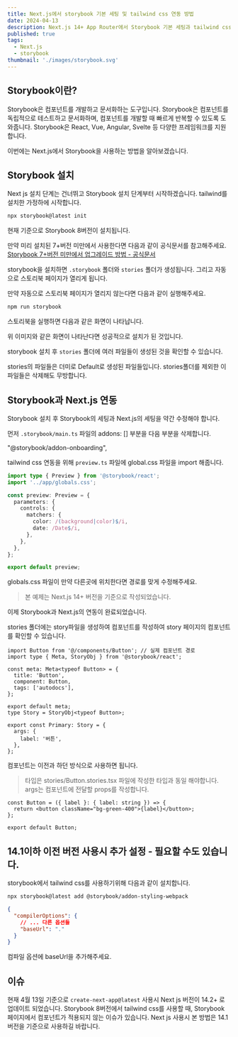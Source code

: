 ```yaml
---
title: Next.js에서 storybook 기본 세팅 및 tailwind css 연동 방법
date: 2024-04-13
description: Next.js 14+ App Router에서 Storybook 기본 세팅과 tailwind css 연동 방법을 알아보겠습니다.
published: true
tags:
  - Next.js
  - storybook
thumbnail: './images/storybook.svg'
---
```


## Storybook이란?

Storybook은 컴포넌트를 개발하고 문서화하는 도구입니다. Storybook은 컴포넌트를 독립적으로 테스트하고 문서화하며, 컴포넌트를 개발할 때 빠르게 반복할 수 있도록 도와줍니다. Storybook은 React, Vue, Angular, Svelte 등 다양한 프레임워크를 지원합니다.

이번에는 Next.js에서 Storybook을 사용하는 방법을 알아보겠습니다.

## Storybook 설치

Next js 설치 단계는 건너뛰고 Storybook 설치 단계부터 시작하겠습니다. tailwind를 설치한 가정하에 시작합니다.

```bash
npx storybook@latest init
```

현재 기준으로 Storybook 8버전이 설치됩니다.

만약 미리 설치된 7+버전 미만에서 사용한다면 다음과 같이 공식문서를 참고해주세요. [Storybook 7+버전 미만에서 업그레이드 방법 - 공식문서](https://storybook.js.org/docs/get-started/nextjs#in-a-project-with-storybook)

storybook을 설치하면 `.storybook` 폴더와 `stories` 폴더가 생성됩니다. 그리고 자동으로 스토리북 페이지가 열리게 됩니다.

만약 자동으로 스토리북 페이지가 열리지 않는다면 다음과 같이 실행해주세요.

```bash title="bash"
npm run storybook
```

스토리북을 실행하면 다음과 같은 화면이 나타납니다.

<MDXImage src="./images/storybook-home.png" title="스토리북 이미지" />

위 이미지와 같은 화면이 나타난다면 성공적으로 설치가 된 것입니다.

storybook 설치 후 `stories` 폴더에 여러 파일들이 생성된 것을 확인할 수 있습니다.

<MDXImage src="./images/stories-file.png" title="스토리북 더미 파일들" />

stories의 파일들은 더미로 Default로 생성된 파일들입니다. stories폴더를 제외한 이 파일들은 삭제해도 무방합니다.

## Storybook과 Next.js 연동

Storybook 설치 후 Storybook의 세팅과 Next.js의 세팅을 약간 수정해야 합니다.

먼저 `.storybook/main.ts` 파일의 addons: [] 부분을 다음 부분을 삭제합니다.

"@storybook/addon-onboarding",

tailwind css 연동을 위해 `preview.ts` 파일에 global.css 파일을 import 해줍니다.

```ts title=".storybook/preview.ts" {2}
import type { Preview } from '@storybook/react';
import '../app/globals.css';

const preview: Preview = {
  parameters: {
    controls: {
      matchers: {
        color: /(background|color)$/i,
        date: /Date$/i,
      },
    },
  },
};

export default preview;
```

globals.css 파일이 만약 다른곳에 위치한다면 경로를 맞게 수정해주세요.

> 본 예제는 Next.js 14+ 버전을 기준으로 작성되었습니다.

이제 Storybook과 Next.js의 연동이 완료되었습니다.

stories 폴더에는 story파일을 생성하여 컴포넌트를 작성하여 story 페이지의 컴포넌트를 확인할 수 있습니다.

```tsx title="stories/Button.stories.tsx"
import Button from '@/components/Button'; // 실제 컴포넌트 경로
import type { Meta, StoryObj } from '@storybook/react';

const meta: Meta<typeof Button> = {
  title: 'Button',
  component: Button,
  tags: ['autodocs'],
};

export default meta;
type Story = StoryObj<typeof Button>;

export const Primary: Story = {
  args: {
    label: '버튼',
  },
};
```

컴포넌트는 이전과 하던 방식으로 사용하면 됩니다.

> 타입은 stories/Button.stories.tsx 파일에 작성한 타입과 동일 해야합니다.
> args는 컴포넌트에 전달할 props를 작성합니다.

```tsx title="components/Button.tsx"
const Button = ({ label }: { label: string }) => {
  return <button className="bg-green-400">{label}</button>;
};

export default Button;
```

## 14.1이하 이전 버전 사용시 추가 설정 - 필요할 수도 있습니다.

storybook에서 tailwind css를 사용하기위해 다음과 같이 설치합니다.

```bash
npx storybook@latest add @storybook/addon-styling-webpack
```

```json title="tsconfig.json"
{
  "compilerOptions": {
    // ... 다른 옵션들
    "baseUrl": "."
  }
}
```

컴파일 옵션에 baseUrl을 추가해주세요.

## 이슈

현재 4월 13일 기준으로 `create-next-app@latest` 사용시 Next js 버전이 14.2+ 로 업데이트 되었습니다. Storybook 8버전에서 tailwind css를 사용할 때, Storybook 페이지에서 컴포넌트가 적용되지 않는 이슈가 있습니다. Next js 사용시 본 방법은 14.1 버전을 기준으로 사용하길 바랍니다.
